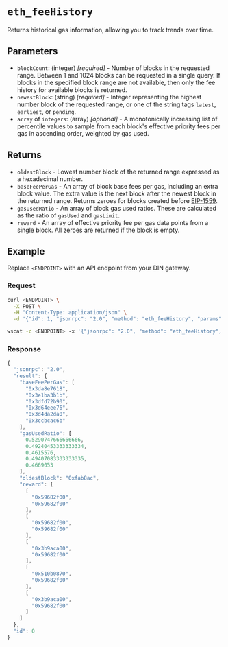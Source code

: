 
# `eth_feeHistory`


Returns historical gas information, allowing you to track trends over time. 

## Parameters

- `blockCount`: (integer) _[required]_ - Number of blocks in the requested range. Between 1 and 1024 blocks can be requested in a single query. If blocks in the specified block range are not available, then only the fee history for available blocks is returned.
- `newestBlock`: (string) _[required]_ - Integer representing the highest number block of the requested range, or one of the string tags `latest`, `earliest`, or `pending`.
- `array` of `integers`: (array) _[optional]_ - A monotonically increasing list of percentile values to sample from each block's effective priority fees per gas in ascending order, weighted by gas used.

## Returns

- `oldestBlock` - Lowest number block of the returned range expressed as a hexadecimal number.
- `baseFeePerGas` - An array of block base fees per gas, including an extra block value. The extra value is the next block after the newest block in the returned range. Returns zeroes for blocks created before [EIP-1559](https://eips.ethereum.org/EIPS/eip-1559).
- `gasUsedRatio` - An array of block gas used ratios. These are calculated as the ratio of `gasUsed` and `gasLimit`.
- `reward` - An array of effective priority fee per gas data points from a single block. All zeroes are returned if the block is empty.

## Example

Replace `<ENDPOINT>` with an API endpoint from your DIN gateway.

### Request


<Tabs>
  <TabItem value="curl">

```bash
curl <ENDPOINT> \
  -X POST \
  -H "Content-Type: application/json" \
  -d '{"id": 1, "jsonrpc": "2.0", "method": "eth_feeHistory", "params": ["0x5", "latest", [20,30]] }'
```

  </TabItem>
  <TabItem value="WSS">

```bash
wscat -c <ENDPOINT> -x '{"jsonrpc": "2.0", "method": "eth_feeHistory", "params": ["0x5", "latest", []], "id": 1}'
```

  </TabItem>
</Tabs>

### Response


<Tabs>
  <TabItem value="JSON">

```js
{
  "jsonrpc": "2.0",
  "result": {
    "baseFeePerGas": [
      "0x3da8e7618",
      "0x3e1ba3b1b",
      "0x3dfd72b90",
      "0x3d64eee76",
      "0x3d4da2da0",
      "0x3ccbcac6b"
    ],
    "gasUsedRatio": [
      0.5290747666666666,
      0.49240453333333334,
      0.4615576,
      0.49407083333333335,
      0.4669053
    ],
    "oldestBlock": "0xfab8ac",
    "reward": [
      [
        "0x59682f00",
        "0x59682f00"
      ],
      [
        "0x59682f00",
        "0x59682f00"
      ],
      [
        "0x3b9aca00",
        "0x59682f00"
      ],
      [
        "0x510b0870",
        "0x59682f00"
      ],
      [
        "0x3b9aca00",
        "0x59682f00"
      ]
    ]
  },
  "id": 0
}
```

  </TabItem>
</Tabs>
